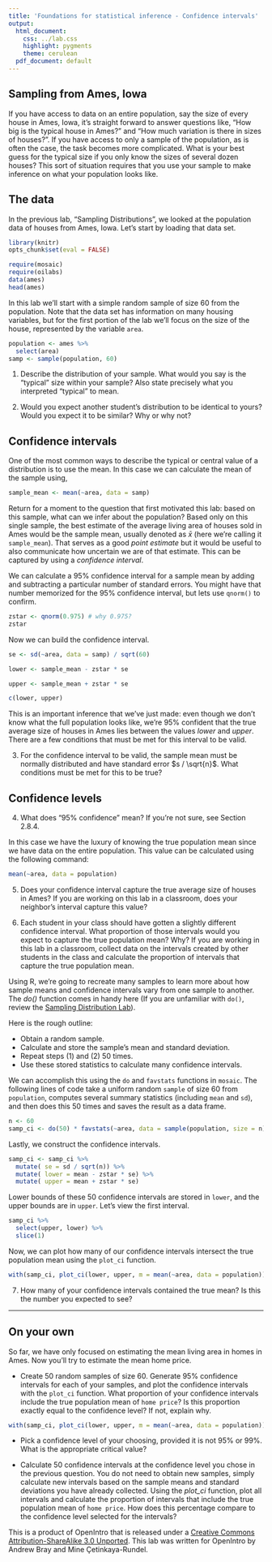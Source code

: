 ```yaml
---
title: 'Foundations for statistical inference - Confidence intervals'
output:
  html_document:
    css: ../lab.css
    highlight: pygments
    theme: cerulean
  pdf_document: default
---
```


## Sampling from Ames, Iowa

If you have access to data on an entire population, say the size of every 
house in Ames, Iowa, it's straight forward to answer questions like, "How big 
is the typical house in Ames?" and "How much variation is there in sizes of 
houses?". If you have access to only a sample of the population, as is often 
the case, the task becomes more complicated. What is your best guess for the 
typical size if you only know the sizes of several dozen houses? This sort of 
situation requires that you use your sample to make inference on what your 
population looks like.

## The data

In the previous lab, "Sampling Distributions", we looked at the population data
of houses from Ames, Iowa. Let's start by loading that data set.

```r
library(knitr)
opts_chunk$set(eval = FALSE)
```

```r
require(mosaic)
require(oilabs)
data(ames)
head(ames)
```

In this lab we'll start with a simple random sample of size 60 from the 
population. Note that 
the data set has information on many housing variables, but for the first 
portion of the lab we'll focus on the size of the house, represented by the 
variable `area`.

```r
population <- ames %>% 
  select(area) 
samp <- sample(population, 60)
```

1.  Describe the distribution of your sample. What would you say is the 
"typical" size within your sample? Also state precisely what you interpreted 
"typical" to mean.

2.  Would you expect another student's distribution to be identical to yours? 
Would you expect it to be similar? Why or why not?

## Confidence intervals

One of the most common ways to describe the typical or central value of a 
distribution is to use the mean. In this case we can calculate the mean of the 
sample using,

```r
sample_mean <- mean(~area, data = samp)
```

Return for a moment to the question that first motivated this lab: based on 
this sample, what can we infer about the population? Based only on this single 
sample, the best estimate of the average living area of houses sold in Ames 
would be the sample mean, usually denoted as $\bar{x}$ (here we're calling it 
`sample_mean`). That serves as a good *point estimate* but it would be useful 
to also communicate how uncertain we are of that estimate. This can be 
captured by using a *confidence interval*.

We can calculate a 95% confidence interval for a sample mean by adding and 
subtracting a particular number of standard errors. You might have that number memorized 
for the 95% confidence interval, but lets use `qnorm()` to confirm.

```r
zstar <- qnorm(0.975) # why 0.975?
zstar
```

Now we can build the confidence interval. 

```r
se <- sd(~area, data = samp) / sqrt(60)

lower <- sample_mean - zstar * se

upper <- sample_mean + zstar * se

c(lower, upper)
```

This is an important inference that we've just made: even though we don't know 
what the full population looks like, we're 95% confident that the true 
average size of houses in Ames lies between the values *lower* and *upper*. 
There are a few conditions that must be met for this interval to be valid.

3.  For the confidence interval to be valid, the sample mean must be normally 
distributed and have standard error $s / \sqrt{n}$. What conditions must be 
met for this to be true?

## Confidence levels

4.  What does "95% confidence" mean? If you're not sure, see Section 2.8.4.

In this case we have the luxury of knowing the true population mean since we 
have data on the entire population. This value can be calculated using the 
following command:

```r
mean(~area, data = population)
```

5.  Does your confidence interval capture the true average size of houses in 
Ames? If you are working on this lab in a classroom, does your neighbor's 
interval capture this value? 

6.  Each student in your class should have gotten a slightly different 
confidence interval. What proportion of those intervals would you expect to 
capture the true population mean? Why? If you are working in this lab in a 
classroom, collect data on the intervals created by other students in the 
class and calculate the proportion of intervals that capture the true 
population mean.

Using R, we're going to recreate many samples to learn more about how sample 
means and confidence intervals vary from one sample to another. The *do()* function comes 
in handy here (If you are unfamiliar with `do()`, review the [Sampling Distribution Lab](http://htmlpreview.github.io/?https://github.com/beanumber/oiLabs-mosaic/blob/master/sampling_distributions/sampling_distributions.html)).

Here is the rough outline:

-   Obtain a random sample.
-   Calculate and store the sample's mean and standard deviation.
-   Repeat steps (1) and (2) 50 times.
-   Use these stored statistics to calculate many confidence intervals.

We can accomplish this using the `do` and `favstats` functions in `mosaic`. The following lines of code take a uniform random `sample` of size 60 from `population`, computes several summary statistics (including `mean` and `sd`), and then does this 50 times and saves the result as a data frame. 

```r
n <- 60
samp_ci <- do(50) * favstats(~area, data = sample(population, size = n))
```

Lastly, we construct the confidence intervals.

```r
samp_ci <- samp_ci %>%
  mutate( se = sd / sqrt(n)) %>%
  mutate( lower = mean - zstar * se) %>%
  mutate( upper = mean + zstar * se)
```

Lower bounds of these 50 confidence intervals are stored in `lower`, and the 
upper bounds are in `upper`. Let's view the first interval.

```r
samp_ci %>% 
  select(upper, lower) %>% 
  slice(1)
```

Now, we can plot how many of our confidence intervals intersect the true population mean using the `plot_ci` function.

```r
with(samp_ci, plot_ci(lower, upper, m = mean(~area, data = population)))
```

7. How many of your confidence intervals contained the true mean? Is this the number you expected to see?

* * *

## On your own

So far, we have only focused on estimating the mean living area in homes in Ames.  Now you'll try to estimate the mean home price. 

- Create 50 random samples of size 60. Generate 95% confidence intervals for each of your samples, and plot the confidence intervals with the `plot_ci` function.  What proportion of your confidence intervals include the true population mean of `home price`? Is this proportion exactly equal to the confidence level? If not, explain why.

```r
with(samp_ci, plot_ci(lower, upper, m = mean(~area, data = population)))
```

- Pick a confidence level of your choosing, provided it is not 95% or 99%. What is the appropriate critical value?

- Calculate 50 confidence intervals at the confidence level you chose in the previous question. You do not need to obtain new samples, simply calculate new intervals based on the sample means and standard deviations you have already collected. Using the *plot_ci* function, plot all intervals and calculate the proportion of intervals that include the true population mean of `home price`. How does this percentage compare to the confidence level selected for the intervals?


<div id="license">
This is a product of OpenIntro that is released under a [Creative Commons 
Attribution-ShareAlike 3.0 Unported](http://creativecommons.org/licenses/by-sa/3.0).
This lab was written for OpenIntro by Andrew Bray and Mine &Ccedil;etinkaya-Rundel.
</div>
